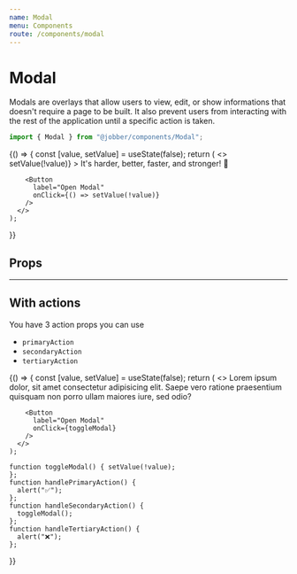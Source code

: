 ```yaml
---
name: Modal
menu: Components
route: /components/modal
---
```



# Modal

<ComponentStatus stage="ready" responsive="yes" accessible="yes" />

Modals are overlays that allow users to view, edit, or show informations that
doesn't require a page to be built. It also prevent users from interacting with
the rest of the application until a specific action is taken.

```ts
import { Modal } from "@jobber/components/Modal";
```

<Playground>
  {() => {
    const [value, setValue] = useState(false);
    return (
      <>
        <Modal
          title="We've updated Jobber"
          open={value}
          onRequestClose={() => setValue(!value)}
        >
          <Content>
            <Text>
              It's harder, better, faster, and stronger! 🤖
            </Text>
          </Content>
        </Modal>

        <Button
          label="Open Modal"
          onClick={() => setValue(!value)}
        />
      </>
    );

}}

</Playground>

## Props

<Props of={Modal} />

---

## With actions

You have 3 action props you can use

- `primaryAction`
- `secondaryAction`
- `tertiaryAction`

<Playground>
  {() => {
    const [value, setValue] = useState(false);
    return (
      <>
        <Modal
          title="Hold the phone!"
          open={value}
          primaryAction={{ label: "Submit", onClick: handlePrimaryAction }}
          secondaryAction={{ label: "Cancel", onClick: handleSecondaryAction }}
          tertiaryAction={{ label: "Delete", onClick: handleTertiaryAction }}
          onRequestClose={toggleModal}
        >
          <Content>
            <Text>
              Lorem ipsum dolor, sit amet consectetur adipisicing elit. Saepe vero ratione praesentium quisquam non porro ullam maiores iure, sed odio?
            </Text>
          </Content>
        </Modal>

        <Button
          label="Open Modal"
          onClick={toggleModal}
        />
      </>
    );

    function toggleModal() { setValue(!value);
    };
    function handlePrimaryAction() {
      alert("✅");
    };
    function handleSecondaryAction() {
      toggleModal();
    };
    function handleTertiaryAction() {
      alert("❌");
    };

}}

</Playground>
